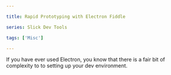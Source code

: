 ```yaml
---

title: Rapid Prototyping with Electron Fiddle

series: Slick Dev Tools

tags: ['Misc']

---
```


If you have ever used Electron, you know that there is a fair bit of complexity to to setting up your dev environment.